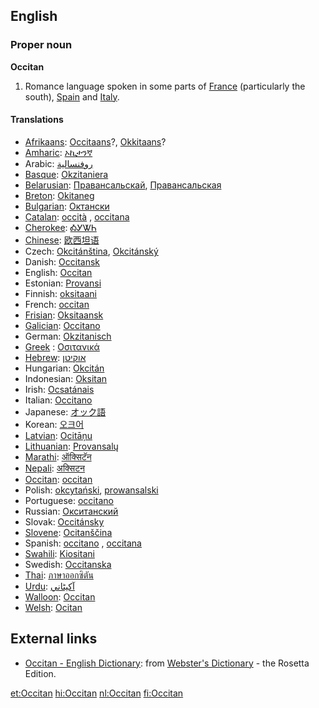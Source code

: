 {{see|occitan}}
==English==

===Proper noun===
'''Occitan'''

# Romance language spoken in some parts of [[France]] (particularly the south), [[Spain]] and [[Italy]].

====Translations====
*[[w:Afrikaans language|Afrikaans]]: [[Occitaans]]?, [[Okkitaans]]?
*[[w:Amharic language|Amharic]]: [[ኦኪታንኛ]]
*Arabic: [[روفنسالية]]
*[[w:Basque language|Basque]]: [[Okzitaniera]]
*[[Belarusian]]: [[Правансальскай]], [[Правансальская]]
*[[w:Breton language|Breton]]: [[Okitaneg]]
*[[w:Bulgarian language|Bulgarian]]: [[Октански]]
*[[w:Catalan language|Catalan]]: [[occità]] {{m}}, [[occitana]] {{f}}
*[[Cherokee]]: [[ᎣᎩᏔᏂ]]
*[[w:Chinese language|Chinese]]: [[欧西坦语]]
*Czech: [[Okcitánština]], [[Okcitánský]]
*Danish: [[Occitansk]]
*English: [[Occitan]]
*Estonian: [[Provansi]]
*Finnish: [[oksitaani]]
*French: [[occitan]] {{m}}
*[[Frisian]]: [[Oksitaansk]]
*[[w:Galician|Galician]]: [[Occitano]]
*German: [[Okzitanisch]]
*[[w:Greek language|Greek]]<!-- Please note that this makes sense, so that Greek (Modern) and Greek (Ancient) are both listed under 'G' -->: [[Οσιτανικά]]
*[[w:Hebrew language|Hebrew]]: [[אוקיטן]]
*Hungarian: [[Okcitán]]
*Indonesian: [[Oksitan]]
*Irish: [[Ocsatánais]]
*Italian: [[Occitano]]
*Japanese: [[オック語]]
*Korean: [[오크어]]
*[[w:Latvian language|Latvian]]: [[Ocitāņu]]
*[[w:Lithuanian language|Lithuanian]]: [[Provansalų]]
*[[Marathi]]: [[ऑक्सिटॅन]]
*[[Nepali]]: [[अक्सिटन]]
*[[w:Occitan language|Occitan]]: [[occitan]]
*Polish: [[okcytański]], [[prowansalski]]
*Portuguese: [[occitano]]
*Russian: [[Окситанский]]
*Slovak: [[Occitánsky]]
*[[Slovene]]: [[Ocitanščina]]
*Spanish: [[occitano]] {{m}}, [[occitana]] {{f}}
*[[w:Swahili language|Swahili]]: [[Kiositani]]
*Swedish: [[Occitanska]]
*[[w:Thai language|Thai]]: [[ภาษาออกซิตัน]]
*[[w:Urdu language|Urdu]]: [[آکيٹاني]]
*[[w:Walloon language|Walloon]]: [[Occitan]]
*[[w:Welsh language|Welsh]]: [[Ocitan]]

==External links==
*[http://www.websters-online-dictionary.org/definition/Occitan-english/ Occitan - English Dictionary]: from [http://www.websters-online-dictionary.org/ Webster's Dictionary] - the Rosetta Edition.
[[et:Occitan]]
[[hi:Occitan]]
[[nl:Occitan]]
[[fi:Occitan]]